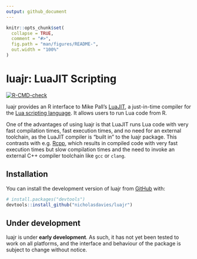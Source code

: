 ```yaml
---
output: github_document
---
```


```r
knitr::opts_chunk$set(
  collapse = TRUE,
  comment = "#>",
  fig.path = "man/figures/README-",
  out.width = "100%"
)
```

# luajr: LuaJIT Scripting

<!-- badges: start -->
[![R-CMD-check](https://github.com/nicholasdavies/luajr/actions/workflows/R-CMD-check.yaml/badge.svg)](https://github.com/nicholasdavies/luajr/actions/workflows/R-CMD-check.yaml)
<!-- badges: end -->

<!-- reminder: update README.md with devtools::build_readme() -->

luajr provides an R interface to Mike Pall's [LuaJIT](<https://luajit.org>), a just-in-time compiler for the [Lua scripting language](<https://www.lua.org>). It allows users to run Lua code from R.

One of the advantages of using luajr is that LuaJIT runs Lua code with very fast compilation times, fast execution times, and no need for an external toolchain, as the LuaJIT compiler is "built in" to the luajr package. This contrasts with e.g. [Rcpp](https://www.rcpp.org/), which results in compiled code with very fast execution times but slow compilation times and the need to invoke an external C++ compiler toolchain like `gcc` or `clang`.

## Installation

You can install the development version of luajr from [GitHub](https://github.com/) with:

``` r
# install.packages("devtools")
devtools::install_github("nicholasdavies/luajr")
```

## Under development
luajr is under **early development**. As such, it has not yet been tested to work on all platforms, and the interface and behaviour of the package is subject to change without notice.

<!--
## Example

This is a basic example which shows you how to solve a common problem:

```r
library(luajr)
## basic example code
```

What is special about using `README.Rmd` instead of just `README.md`? You can include R chunks like so:

```r
summary(cars)
```

You'll still need to render `README.Rmd` regularly, to keep `README.md` up-to-date. `devtools::build_readme()` is handy for this.

You can also embed plots, for example:

```r
plot(pressure)
```

In that case, don't forget to commit and push the resulting figure files, so they display on GitHub and CRAN.
-->
